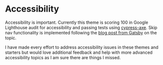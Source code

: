 <SEO
  title="Accessibility"
  description="Accessibility information for Gatsby Theme Catalyst. Provides a review of accessibility work done on the theme and starters. Gatsby Theme Catalyst is an opinionated set of integrated themes and starters to accelerate your next Gatsby project."
/>

# Accessibility

Accessibility is important. Currently this theme is scoring 100 in Google Lighthouse audit for accessibility and passing tests using [cypress-axe](https://www.npmjs.com/package/cypress-axe). Skip nav functionality is implemented following the [blog post from Gatsby](https://www.gatsbyjs.org/blog/2020-02-10-accessible-client-side-routing-improvements/) on the topic.

I have made every effort to address accessibility issues in these themes and starters but would love additional feedback and help with more advanced accessibility topics as I am sure there are things I missed.
